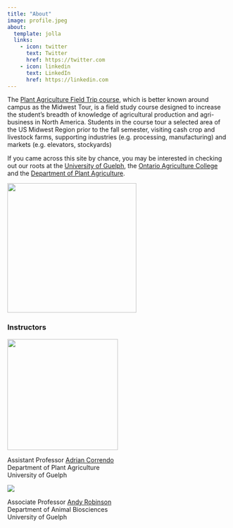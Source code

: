 ```yaml
---
title: "About"
image: profile.jpeg
about:
  template: jolla
  links:
    - icon: twitter
      text: Twitter
      href: https://twitter.com
    - icon: linkedin
      text: LinkedIn
      href: https://linkedin.com
---
```


The [Plant Agriculture Field Trip course](https://www.plant.uoguelph.ca/mwtour-course), which is better known around campus as the Midwest Tour, is a field study course designed to increase the student's breadth of knowledge of agricultural production and agri-business in North America. Students in the course tour a selected area of the US Midwest Region prior to the fall semester, visiting cash crop and livestock farms, supporting industries (e.g. processing, manufacturing) and markets (e.g. elevators, stockyards)

If you came across this site by chance, you may be interested in checking out our roots at the [University of Guelph](http://www.uoguelph.ca/), the [Ontario Agriculture College](https://www.uoguelph.ca/oac/) and the [Department of Plant Agriculture](http://www.plant.uoguelph.ca/).

![](uog.png){width="293"}

### Instructors

![](Adrian.png){width="251"}

Assistant Professor [Adrian Correndo](https://www.plant.uoguelph.ca/acorrend) <br/> Department of Plant Agriculture <br/> University of Guelph <br/>

![](andy.jpg)

Associate Professor [Andy Robinson](https://animalbiosciences.uoguelph.ca/abscpeople/andyr) <br/> Department of Animal Biosciences <br/> University of Guelph <br/>

